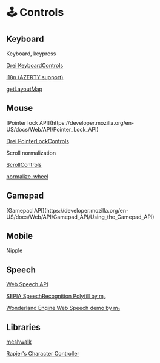 
# 🕹️ Controls

## Keyboard

<Todo>
Keyboard, keypress

[Drei KeyboardControls](https://github.com/pmndrs/drei#keyboardcontrols)

[i18n (AZERTY support)](https://hacks.mozilla.org/2017/03/internationalize-your-keyboard-controls/)

[getLayoutMap](https://developer.mozilla.org/en-US/docs/Web/API/Keyboard/getLayoutMap)

</Todo>

## Mouse

<Todo>
[Pointer lock API](https://developer.mozilla.org/en-US/docs/Web/API/Pointer_Lock_API)

[Drei PointerLockControls](https://github.com/pmndrs/drei#controls)

Scroll normalization

[ScrollControls](https://github.com/pmndrs/drei#scrollcontrols)

[normalize-wheel](https://github.com/basilfx/normalize-wheel)

</Todo>

## Gamepad

<Todo>
  [Gamepad API](https://developer.mozilla.org/en-US/docs/Web/API/Gamepad_API/Using_the_Gamepad_API)
</Todo>

## Mobile

<Todo>[Nipple](https://www.npmjs.com/package/nipplejs)</Todo>

## Speech

<Todo>

[Web Speech API](https://developer.mozilla.org/en-US/docs/Web/API/Web_Speech_API)

[SEPIA SpeechRecognition Polyfill by m₂](https://github.com/msub2/sepia-speechrecognition-polyfill)

[Wonderland Engine Web Speech demo by m₂](https://youtu.be/9g584Q0w1t0?t=1311)

</Todo>

## Libraries

<Todo>

[meshwalk](https://github.com/yomotsu/meshwalk)

[Rapier's Character Controller](https://rapier.rs/docs/user_guides/javascript/character_controller)

</Todo>
